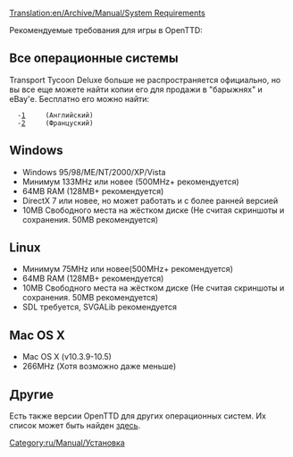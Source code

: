 [[Translation:en/Archive/Manual/System Requirements]]
{{ru/Перевод|en/Archive/Manual/System Requirements|0}}

[[Category:ru/Manual/Установка]]

Рекомендуемые требования для игры в OpenTTD:

==Все операционные системы==
{{ru/Внимание|OpenTTD на данный момент нужны [[en/Archive/Manual/Installation FAQ|некоторые файлы]] либо из DOS либо из Windows версии оригинальной Transport Tycoon Deluxe''''. Обратите внимание, что ''Transport Tycoon'' является ранней игрой и в настоящее время не поддерживается.}}

Transport Tycoon Deluxe больше не распространяется официально, но вы все еще можете найти копии его для продажи в "барыжнях" и eBay'е.
Бесплатно его можно найти:
   -[http://download.transporttycoon.net/]     (Английский)
   -[http://www.abandonware-france.org]     (Француский)

==Windows== 

*Windows 95/98/ME/NT/2000/XP/Vista
*Минимум 133MHz или новее (500MHz+ рекомендуется)
*64MB RAM (128MB+ рекомендуется)
*DirectX 7 или новее, но может работать и с более ранней версией
*10MB Свободного места на жёстком диске (Не считая скриншоты и сохранения. 50MB рекомендуется)

==Linux== 
*Минимум 75MHz или новее(500MHz+ рекомендуется)
*64MB RAM (128MB+ рекомендуется)
*10MB Свободного места на жёстком диске (Не считая скриншоты и сохранения. 50MB рекомендуется)
*SDL требуется, SVGALib рекомендуется

==Mac OS X==
* Mac OS X (v10.3.9-10.5)
* 266MHz (Хотя возможно даже меньше)

==Другие==

Есть также версии OpenTTD для других операционных систем. Их список может быть найден [[ru/Archive/Compilation and Ports/Операционная система|здесь]].